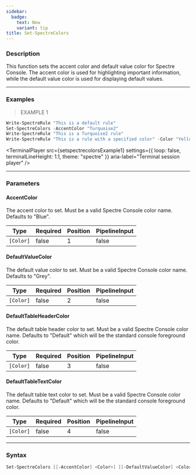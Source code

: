 ```yaml
---
sidebar:
  badge:
    text: New
    variant: tip
title: Set-SpectreColors
---
```









### Description

This function sets the accent color and default value color for Spectre Console. The accent color is used for highlighting important information, while the default value color is used for displaying default values.



---


### Examples
> EXAMPLE 1

```powershell
Write-SpectreRule "This is a default rule"
Set-SpectreColors -AccentColor "Turquoise2"
Write-SpectreRule "This is a Turquoise2 rule"
Write-SpectreRule "This is a rule with a specified color" -Color "Yellow"
```
<TerminalPlayer
    src={setspectrecolorsExample1}
    settings={{
        loop: false,
        terminalLineHeight: 1.1,
        theme: "spectre"
    }}
    aria-label="Terminal session player"
/>


---


### Parameters
#### **AccentColor**

The accent color to set. Must be a valid Spectre Console color name. Defaults to "Blue".






|Type     |Required|Position|PipelineInput|
|---------|--------|--------|-------------|
|`[Color]`|false   |1       |false        |



#### **DefaultValueColor**

The default value color to set. Must be a valid Spectre Console color name. Defaults to "Grey".






|Type     |Required|Position|PipelineInput|
|---------|--------|--------|-------------|
|`[Color]`|false   |2       |false        |



#### **DefaultTableHeaderColor**

The default table header color to set. Must be a valid Spectre Console color name. Defaults to "Default" which will be the standard console foreground color.






|Type     |Required|Position|PipelineInput|
|---------|--------|--------|-------------|
|`[Color]`|false   |3       |false        |



#### **DefaultTableTextColor**

The default table text color to set. Must be a valid Spectre Console color name. Defaults to "Default" which will be the standard console foreground color.






|Type     |Required|Position|PipelineInput|
|---------|--------|--------|-------------|
|`[Color]`|false   |4       |false        |





---


### Syntax
```powershell
Set-SpectreColors [[-AccentColor] <Color>] [[-DefaultValueColor] <Color>] [[-DefaultTableHeaderColor] <Color>] [[-DefaultTableTextColor] <Color>] [<CommonParameters>]
```
